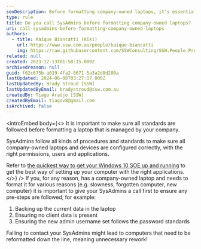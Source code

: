 ```yaml
---
seoDescription: Before formatting company-owned laptops, it's essential to consult with SysAdmins to ensure compliance with company standards and avoid unnecessary rework.
type: rule
title: Do you call SysAdmins before formatting company-owned laptops?
uri: call-sysadmins-before-formatting-company-owned-laptops
authors:
  - title: Kaique Biancatti (Kiki)
    url: https://www.ssw.com.au/people/kaique-biancatti
    img: https://raw.githubusercontent.com/SSWConsulting/SSW.People.Profiles/main/Kaique-Biancatti/Images/Kaique-Biancatti-Square.jpg
related: null
created: 2023-12-13T01:58:15.000Z
archivedreason: null
guid: f62c675b-a019-4fa2-8671-5a3a2d8d280a
lastUpdated: 2024-06-08T03:27:17.000Z
lastUpdatedBy: Brady Stroud [SSW]
lastUpdatedByEmail: bradystroud@ssw.com.au
createdBy: Tiago Araújo [SSW]
createdByEmail: tiagov8@gmail.com
isArchived: false
---
```


<introEmbed
  body={<>
It is important to make sure all standards are followed before formatting a laptop that is managed by your company.

SysAdmins follow all kinds of procedures and standards to make sure all company-owned laptops and devices are configured correctly, with the right permissions, users and applications.

Refer to [the quickest way to get your Windows 10 SOE up and running](/do-you-know-the-quickest-way-to-get-your-windows-10-soe-up-and-running) to get the best way of setting up your computer with the right applications.
  </>}
/>
If you, for any reason, has a company-owned laptop and needs to format it for various reasons (e.g. slowness, forgotten computer, new computer) it is important to give your SysAdmins a call first to ensure any pre-steps are followed, for example:

1. Backing up the current data in the laptop
2. Ensuring no client data is present
3. Ensuring the new admin username set follows the password standards

Failing to contact your SysAdmins might lead to computers that need to be reformatted down the line, meaning unnecessary rework!

